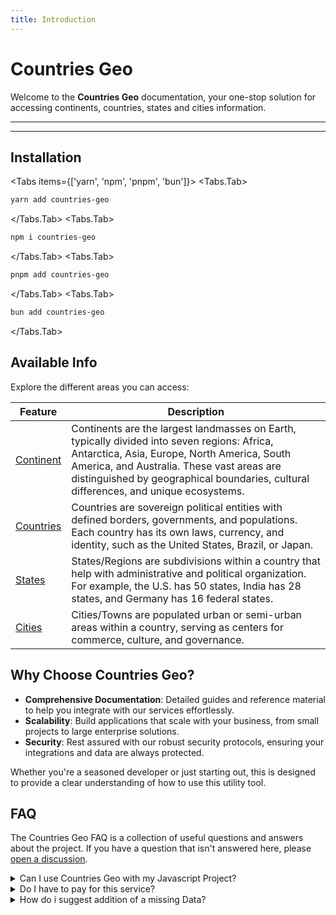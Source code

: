 ```yaml
---
title: Introduction
---
```




# Countries Geo

Welcome to the **Countries Geo** documentation, your one-stop solution for accessing continents, countries, states and cities information.

---

<UsageSample/>

---

## Installation
<Tabs items={['yarn', 'npm', 'pnpm', 'bun']}>
<Tabs.Tab>
```sh filename="shell"
yarn add countries-geo
```
</Tabs.Tab>
<Tabs.Tab>
```sh filename="shell"
npm i countries-geo
```

</Tabs.Tab>
<Tabs.Tab>
```sh filename="shell"
pnpm add countries-geo
```
</Tabs.Tab>
<Tabs.Tab>
```sh filename="shell"
bun add countries-geo
```
</Tabs.Tab>
</Tabs>

## Available Info

Explore the different areas you can access:

| Feature                               | Description                                                                                                                                                                                                                                                                                         |
| --------------------------------------| ----------------------------------------------------------------------------------------------------------------------------------------------                                                                                                                                                      |
| [Continent](/docs/continents)         | Continents are the largest landmasses on Earth, typically divided into seven regions: Africa, Antarctica, Asia, Europe, North America, South America, and Australia. These vast areas are distinguished by geographical boundaries, cultural differences, and unique ecosystems.                    |
| [Countries](/docs/countries)          | Countries are sovereign political entities with defined borders, governments, and populations. Each country has its own laws, currency, and identity, such as the United States, Brazil, or Japan.                                                                                                  |
| [States](/docs/states)                | States/Regions are subdivisions within a country that help with administrative and political organization. For example, the U.S. has 50 states, India has 28 states, and Germany has 16 federal states.                                                                                             |
| [Cities](/docs/cities)                | Cities/Towns are populated urban or semi-urban areas within a country, serving as centers for commerce, culture, and governance.                                                                                                                                                                    |


## Why Choose Countries Geo?

- **Comprehensive Documentation**: Detailed guides and reference material to help you integrate with our services effortlessly.
- **Scalability**: Build applications that scale with your business, from small projects to large enterprise solutions.
- **Security**: Rest assured with our robust security protocols, ensuring your integrations and data are always protected.

Whether you're a seasoned developer or just starting out, this is designed to provide a clear understanding of how to use this utility tool.

## FAQ

The Countries Geo FAQ is a collection of useful questions and answers about the
project. If you have a question that isn't answered here, please
[open a discussion](https://github.com/godfrednanaowusu/countries-geo/discussions).

<details>
    {/* prettier-ignore */}
    <summary>Can I use Countries Geo with my Javascript Project?</summary>
    Countries Geo would work on any javascript project so far as its node based.
</details>

<details>
    <summary>Do I have to pay for this service?</summary>
    Countries Geo is open-source and free to use for any kind of project:

    - There is currently no plan now or in the future to charge for this service.
    - Though a channel could be provided in the future for individuals or companies that would want to support with a donation

</details>

<details>
    {/* prettier-ignore */}
    <summary>How do i suggest addition of a missing Data?</summary>
    We encourage you to raise an issue with detail of the missing data for our consideration here [Issues](https://github.com/godfrednanaowusu/countries-geo/issues)

</details>